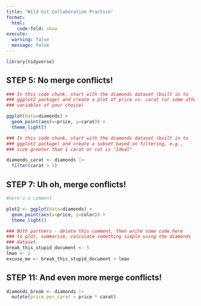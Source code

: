 ```yaml
---
title: "Wild Git Collaboration Practice"
format: 
  html:
    code-fold: show
execute: 
  warning: false
  message: false 
---
```


```r
library(tidyverse)
```

## STEP 5: No merge conflicts!

```r
### In this code chunk, start with the diamonds dataset (built in to
### ggplot2 package) and create a plot of price vs. carat (or some other
### variables of your choice) 

ggplot(data=diamonds) +
  geom_point(aes(x=price, y=carat)) +
  theme_light()
```

```r
### In this code chunk, start with the diamonds dataset (built in to
### ggplot2 package) and create a subset based on filtering, e.g., 
### size greater than 1 carat or cut is "Ideal"

diamonds_carat <- diamonds |>
  filter(carat > 1) 
```

## STEP 7: Uh oh, merge conflicts!

```r
#here's a comment

plot2 <- ggplot(data=diamonds) +
  geom_point(aes(x=price, y=color)) +
  theme_light()

### Both partners - delete this comment, then write some code here
### to plot, summarize, calculate something simple using the diamonds
### dataset.
break_this_stupid_document <- 5 
lmao <- 2 
excuse_me <- break_this_stupid_document + lmao 

```

## STEP 11: And even more merge conflicts!

```r
diamonds_break <- diamonds |>
  mutate(price_per_carat = price * carat)


```

